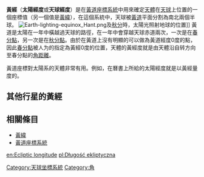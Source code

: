 {{Unreferenced|time=2013-11-08T06:41:26+00:00}}
'''黃經'''（'''太陽經度'''或'''天球經度'''）是在[[黃道座標系統|黃道座標系統]]中用來確定[[天體|天體]]在[[天球|天球]]上位置的一個座標值（另一個值是[[黃緯|黃緯]]），在這個系統中，天球被[[黃道|黃道]]平面分割為南北兩個半球。
[[File:Earth-lighting-equinox_Hant.png|thumb]]及[[秋分|秋分]]時，太陽光照射地球的位置]]
黃道是太陽在一年中橫越過天球的路徑，在一年中會穿越天球赤道兩次，一次是在[[春分點|春分點]]，另一次是在[[秋分點|秋分點]]。由於在黃道上沒有明顯的可以做為黃道經度0度的點，因此[[春分點|春分點]]被人为的指定為黃經0度的位置，天體的黃經度就是由天體沿自转方向至春分點的[[角距離|角距離]]。

黃道座標對太陽系的天體非常有用。例如，在曆書上所給的太陽經度就是以黃經量度的。

== 其他行星的黃經 ==
{{main|行星中心黃經}}

== 相關條目 == 
* [[黃緯|黃緯]]
* [[黃道座標系統|黃道座標系統]]

{{天球坐标}}

[[Category:天球坐標系統|Category:天球坐標系統]]
[[Category:角|Category:角]]

[[en:Ecliptic_longitude|en:Ecliptic longitude]]
[[pl:Długość_ekliptyczna|pl:Długość ekliptyczna]]